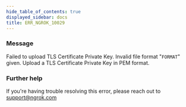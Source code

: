 ```yaml
---
hide_table_of_contents: true
displayed_sidebar: docs
title: ERR_NGROK_10029
---
```


### Message

Failed to upload TLS Certificate Private Key. Invalid file format "`FORMAT`" given. Upload a TLS Certificate Private Key in PEM format.

### Further help

If you're having trouble resolving this error, please reach out to [support@ngrok.com](mailto:support@ngrok.com?subject=Help%20with%20ERR_NGROK_10029)
